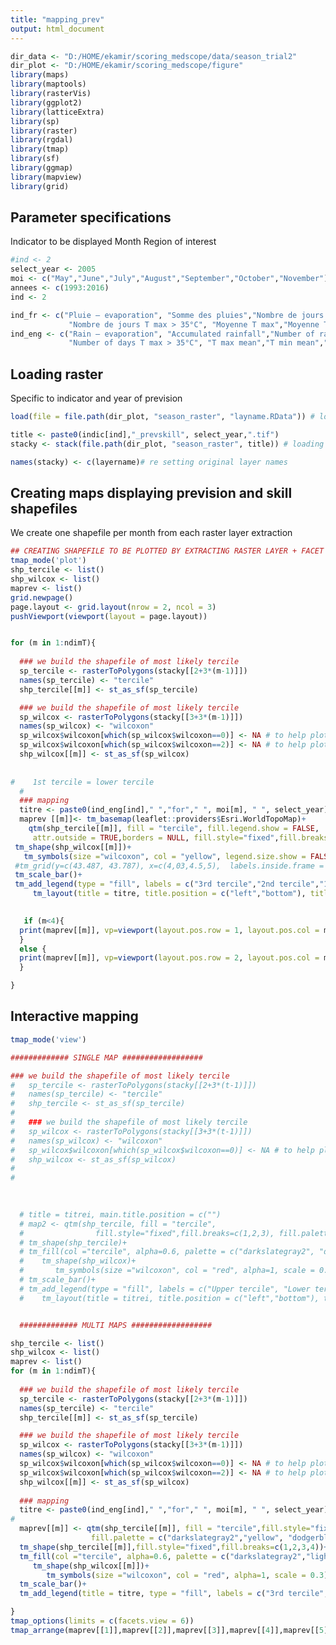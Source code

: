 ```yaml
---
title: "mapping_prev"
output: html_document
---
```


```r
dir_data <- "D:/HOME/ekamir/scoring_medscope/data/season_trial2" 
dir_plot <- "D:/HOME/ekamir/scoring_medscope/figure" 
library(maps)
library(maptools)
library(rasterVis)
library(ggplot2)
library(latticeExtra)
library(sp)
library(raster)
library(rgdal)
library(tmap)
library(sf)
library(ggmap)
library(mapview)
library(grid)
```
## Parameter specifications

Indicator to be displayed
Month
Region of interest

```r
#ind <- 2
select_year <- 2005
moi <- c("May","June","July","August","September","October","November")
annees <- c(1993:2016)
ind <- 2

ind_fr <- c("Pluie – evaporation", "Somme des pluies","Nombre de jours de pluie","Nombre de jours T max > 25°C", 
             "Nombre de jours T max > 35°C", "Moyenne T max","Moyenne T min","Moyenne T moy")
ind_eng <- c("Rain – evaporation", "Accumulated rainfall","Number of rainy days","Number of days T max > 25°C", 
             "Number of days T max > 35°C", "T max mean","T min mean","T mean mean")

```
## Loading raster

Specific to indicator and year of prevision

```r
load(file = file.path(dir_plot, "season_raster", "layname.RData")) # loading stack layer names before writeraster changed them

title <- paste0(indic[ind],"_prevskill", select_year,".tif")
stacky <- stack(file.path(dir_plot, "season_raster", title)) # loading stack file

names(stacky) <- c(layername)# re setting original layer names
```
## Creating maps displaying prevision and skill shapefiles

We create one shapefile per month from each raster layer extraction

```r

## CREATING SHAPEFILE TO BE PLOTTED BY EXTRACTING RASTER LAYER + FACET DISPLAYING 
tmap_mode('plot')
shp_tercile <- list()
shp_wilcox <- list()
maprev <- list()
grid.newpage()
page.layout <- grid.layout(nrow = 2, ncol = 3)
pushViewport(viewport(layout = page.layout))


for (m in 1:ndimT){
 
  ### we build the shapefile of most likely tercile 
  sp_tercile <- rasterToPolygons(stacky[[2+3*(m-1)]]) 
  names(sp_tercile) <- "tercile"
  shp_tercile[[m]] <- st_as_sf(sp_tercile)

  ### we build the shapefile of most likely tercile 
  sp_wilcox <- rasterToPolygons(stacky[[3+3*(m-1)]])
  names(sp_wilcox) <- "wilcoxon"
  sp_wilcox$wilcoxon[which(sp_wilcox$wilcoxon==0)] <- NA # to help plotting only high confidence dots
  sp_wilcox$wilcoxon[which(sp_wilcox$wilcoxon==2)] <- NA # to help plotting only high confidence dots #  TO BE CHANGEDDDD
  shp_wilcox[[m]] <- st_as_sf(sp_wilcox)
  
   
#    1st tercile = lower tercile
  #
  ### mapping
  titre <- paste0(ind_eng[ind]," ","for"," ", moi[m], " ", select_year)
  maprev [[m]]<- tm_basemap(leaflet::providers$Esri.WorldTopoMap)+ 
    qtm(shp_tercile[[m]], fill = "tercile", fill.legend.show = FALSE,
     attr.outside = TRUE,borders = NULL, fill.style="fixed",fill.breaks=c(1,2,3,4), fill.palette = c("darkslategray2","lightgrey","dodgerblue3"))+ 
 tm_shape(shp_wilcox[[m]])+
   tm_symbols(size ="wilcoxon", col = "yellow", legend.size.show = FALSE, scale = 0.1)+
 #tm_grid(y=c(43.487, 43.787), x=c(4,03,4.5,5),  labels.inside.frame = TRUE, alpha = 0, labels.rot = c(0,90))+
 tm_scale_bar()+
 tm_add_legend(type = "fill", labels = c("3rd tercile","2nd tercile","1st tercile"), col =  c("dodgerblue3","lightgrey","darkslategray2"), alpha = 0.5)+
     tm_layout(title = titre, title.position = c("left","bottom"), title.size = 0.5)
    

   if (m<4){
  print(maprev[[m]], vp=viewport(layout.pos.row = 1, layout.pos.col = m))
  }
  else {
  print(maprev[[m]], vp=viewport(layout.pos.row = 2, layout.pos.col = m-3))
  }

}


```
## Interactive mapping


```r
tmap_mode('view')

############# SINGLE MAP ##################

### we build the shapefile of most likely tercile 
#   sp_tercile <- rasterToPolygons(stacky[[2+3*(t-1)]]) 
#   names(sp_tercile) <- "tercile"
#   shp_tercile <- st_as_sf(sp_tercile)
# 
#   ### we build the shapefile of most likely tercile 
#   sp_wilcox <- rasterToPolygons(stacky[[3+3*(t-1)]])
#   names(sp_wilcox) <- "wilcoxon"
#   sp_wilcox$wilcoxon[which(sp_wilcox$wilcoxon==0)] <- NA # to help plotting only high confidence dots
#   shp_wilcox <- st_as_sf(sp_wilcox)
# 
# 

 
  
  # title = titrei, main.title.position = c("")
  # map2 <- qtm(shp_tercile, fill = "tercile",
  #                fill.style="fixed",fill.breaks=c(1,2,3), fill.palette = c("darkslategray2", "dodgerblue3"), borders = NULL, fill.alpha=0, fill.legend.show = FALSE)+  
  # tm_shape(shp_tercile)+
  # tm_fill(col ="tercile", alpha=0.6, palette = c("darkslategray2", "dodgerblue3"), legend.show = FALSE)+
  #    tm_shape(shp_wilcox)+
  #       tm_symbols(size ="wilcoxon", col = "red", alpha=1, scale = 0.3)+
  # tm_scale_bar()+
  # tm_add_legend(type = "fill", labels = c("Upper tercile", "Lower tercile"), col = c("dodgerblue3","darkslategray2"))+
  #    tm_layout(title = titrei, title.position = c("left","bottom"), title.size = 0.5)


  ############# MULTI MAPS ##################

shp_tercile <- list()
shp_wilcox <- list()
maprev <- list()
for (m in 1:ndimT){
 
  ### we build the shapefile of most likely tercile 
  sp_tercile <- rasterToPolygons(stacky[[2+3*(m-1)]]) 
  names(sp_tercile) <- "tercile"
  shp_tercile[[m]] <- st_as_sf(sp_tercile)

  ### we build the shapefile of most likely tercile 
  sp_wilcox <- rasterToPolygons(stacky[[3+3*(m-1)]])
  names(sp_wilcox) <- "wilcoxon"
  sp_wilcox$wilcoxon[which(sp_wilcox$wilcoxon==0)] <- NA # to help plotting only high confidence dots
  sp_wilcox$wilcoxon[which(sp_wilcox$wilcoxon==2)] <- NA # to help plotting only high confidence dots
  shp_wilcox[[m]] <- st_as_sf(sp_wilcox)
  
  ### mapping
  titre <- paste0(ind_eng[ind]," ","for"," ", moi[m], " ", select_year)
#
  maprev[[m]] <- qtm(shp_tercile[[m]], fill = "tercile",fill.style="fixed",fill.breaks=c(1,2,3,4),
                  fill.palette = c("darkslategray2","yellow", "dodgerblue3"), borders = NULL, fill.alpha=0, fill.legend.show = FALSE)+  
  tm_shape(shp_tercile[[m]],fill.style="fixed",fill.breaks=c(1,2,3,4))+
  tm_fill(col ="tercile", alpha=0.6, palette = c("darkslategray2","lightgrey", "dodgerblue3"), legend.show = FALSE)+
     tm_shape(shp_wilcox[[m]])+
        tm_symbols(size ="wilcoxon", col = "red", alpha=1, scale = 0.3)+
  tm_scale_bar()+
  tm_add_legend(title = titre, type = "fill", labels = c("3rd tercile","2nd tercile","1st tercile"), col = c("dodgerblue3","lightgrey","darkslategray2"))

}
tmap_options(limits = c(facets.view = 6))
tmap_arrange(maprev[[1]],maprev[[2]],maprev[[3]],maprev[[4]],maprev[[5]],maprev[[6]])
 
```
